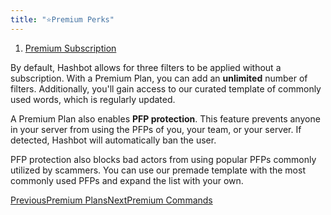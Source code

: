 ```yaml
---
title: "⭐Premium Perks"
---
```


1. [Premium Subscription](/premium-subscription)

By default, Hashbot allows for three filters to be applied without a subscription. With a Premium Plan, you can add an **unlimited** number of filters. Additionally, you'll gain access to our curated template of commonly used words, which is regularly updated.

A Premium Plan also enables **PFP protection**. This feature prevents anyone in your server from using the PFPs of you, your team, or your server. If detected, Hashbot will automatically ban the user.

PFP protection also blocks bad actors from using popular PFPs commonly utilized by scammers. You can use our premade template with the most commonly used PFPs and expand the list with your own.

[PreviousPremium Plans](/premium-subscription/premium-plans)[NextPremium Commands](/premium-subscription/premium-commands)

